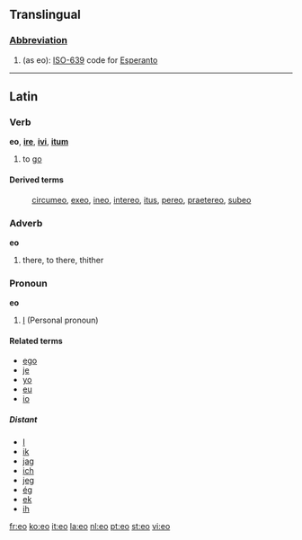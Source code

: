 {{see|-eo}}
==Translingual==

===[[Abbreviation]]===

#(as eo): [[w:ISO-639|ISO-639]] code for [[Esperanto]]

----

==Latin==

===Verb===
'''eo''', '''[[ire]]''', '''[[ivi]]''', '''[[itum]]'''

# to [[go]]

====Derived terms====
:[[circumeo]], [[exeo]], [[ineo]], [[intereo]], [[itus]], [[pereo]], [[praetereo]], [[subeo]]
===Adverb===
'''eo'''

#there, to there, thither

===Pronoun===
'''eo'''

# [[I]] (Personal pronoun)

====Related terms====
* [[ego]]
* [[je]]
* [[yo]]
* [[eu]]
* [[io]]

=====Distant=====
* [[I]]
* [[ik]]
* [[jag]]
* [[ich]]
* [[jeg]]
* [[ég]]
* [[ek]]
* [[ih]]

[[fr:eo]]
[[ko:eo]]
[[it:eo]]
[[la:eo]]
[[nl:eo]]
[[pt:eo]]
[[st:eo]]
[[vi:eo]]
